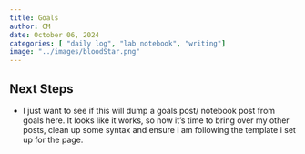 ```yaml
---
title: Goals
author: CM
date: October 06, 2024
categories: [ "daily log", "lab notebook", "writing"]
image: "../images/bloodStar.png"
---
```


## Next Steps
 - I just want to see if this will dump a goals post/ notebook post from goals here. It looks like it works, so now it's time to bring over my other posts, clean up some syntax and ensure i am following the template i set up for the page.
